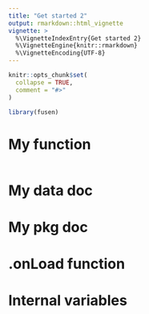 ```yaml
---
title: "Get started 2"
output: rmarkdown::html_vignette
vignette: >
  %\VignetteIndexEntry{Get started 2}
  %\VignetteEngine{knitr::rmarkdown}
  %\VignetteEncoding{UTF-8}
---
```


```r
knitr::opts_chunk$set(
  collapse = TRUE,
  comment = "#>"
)
```

```r
library(fusen)
```

<!-- WARNING - This vignette is generated by {fusen} from dev/flat_full.Rmd: do not edit by hand -->



# My function

```r

```



# My data doc

# My pkg doc

# .onLoad function

# Internal variables

